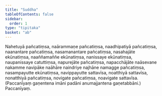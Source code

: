 ```yaml
---
title: "Suddha"
tableOfContents: false
sidebar:
  order: 1
type: "tipitaka"
basket: "ab"
---
```



<DynamicBreadcrumb />

<Division number="145">

<Paragraph number="630">
Nahetuyā pañcatiṃsa, naārammaṇe pañcatiṃsa, naadhipatiyā pañcatiṃsa, naanantare pañcatiṃsa, nasamanantare pañcatiṃsa, nasahajāte ekūnatiṃsa, naaññamaññe ekūnatiṃsa, nanissaye ekūnatiṃsa, naupanissaye catuttiṃsa, napurejāte pañcatiṃsa, napacchājāte naāsevane nakamme navipāke naāhāre naindriye najhāne namagge pañcatiṃsa, nasampayutte ekūnatiṃsa, navippayutte sattavīsa, noatthiyā sattavīsa, nonatthiyā pañcatiṃsa, novigate pañcatiṃsa, noavigate sattavīsa.
</Paragraph>

<Paragraph number="631">
(Paccanīyaṃ gaṇentena imāni padāni anumajjantena gaṇetabbāni.)

</Paragraph>
</Division>

<Paragraph number="632" type="center">
Paccanīyaṃ.
</Paragraph>
